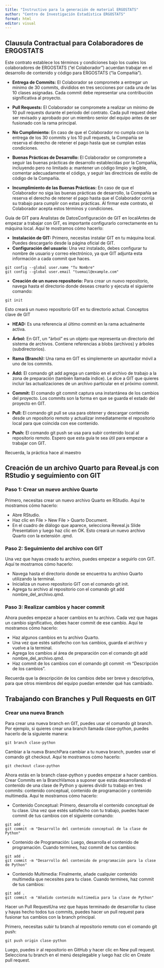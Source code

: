 ```yaml
---
title: "Instructivo para la generación de material ERGOSTATS"
author: "Centro de Investigación Estadística ERGOSTATS"
format: html
editor: visual
---
```


## Clausula Contractual para Colaboradores de ERGOSTATS

Este contrato establece los términos y condiciones bajo los cuales los colaboradores de ERGOSTATS ("el Colaborador") acuerdan trabajar en el desarrollo de contenido y código para ERGOSTATS ("la Compañía").

-   **Entrega de Commits:** El Colaborador se compromete a entregar un mínimo de 30 commits, divididos en tres secciones por cada una de las 10 clases asignadas. Cada commit debe representar una contribución significativa al proyecto.

-   **Pull Requests:** El Colaborador se compromete a realizar un mínimo de 10 pull requests durante el periodo del contrato. Cada pull request debe ser revisado y aprobado por un miembro senior del equipo antes de ser fusionado con la rama principal.

-   **No Cumplimiento:** En caso de que el Colaborador no cumpla con la entrega de los 30 commits y los 10 pull requests, la Compañía se reserva el derecho de retener el pago hasta que se cumplan estas condiciones.

-   **Buenas Prácticas de Desarrollo:** El Colaborador se compromete a seguir las buenas prácticas de desarrollo establecidas por la Compañía, incluyendo pero no limitado a: mantener un código limpio y legible, comentar adecuadamente el código, y seguir las directrices de estilo de código de la Compañía.

-   **Incumplimiento de las Buenas Prácticas:** En caso de que el Colaborador no siga las buenas prácticas de desarrollo, la Compañía se reserva el derecho de retener el pago hasta que el Colaborador corrija su trabajo para cumplir con estas prácticas. Al firmar este contrato, el Colaborador acepta estos términos y condiciones.

Guía de GIT para Analistas de DatosConfiguración de GIT en localAntes de empezar a trabajar con GIT, es importante configurarlo correctamente en tu máquina local. Aquí te mostramos cómo hacerlo:

-   **Instalación de GIT:** Primero, necesitas instalar GIT en tu máquina local. Puedes descargarlo desde la página oficial de GIT.
-   **Configuración del usuario:** Una vez instalado, debes configurar tu nombre de usuario y correo electrónico, ya que GIT adjunta esta información a cada commit que haces.

```         
git config --global user.name "Tu Nombre"
git config --global user.email "tuemail@example.com"
```

-   **Creación de un nuevo repositorio:** Para crear un nuevo repositorio, navega hasta el directorio donde deseas crearlo y ejecuta el siguiente comando:

```         
git init
```

Esto creará un nuevo repositorio GIT en tu directorio actual. Conceptos clave de GIT

- **HEAD:** Es una referencia al último commit en la rama actualmente activa.

-   **Árbol:** En GIT, un "árbol" es un objeto que representa un directorio del sistema de archivos. Contiene referencias a blobs (archivos) y árboles (subdirectorios).
-   **Rama (Branch):** Una rama en GIT es simplemente un apuntador móvil a uno de los commits.
-   **Add:** El comando git add agrega un cambio en el archivo de trabajo a la zona de preparación (también llamada índice). Le dice a GIT que quieres incluir las actualizaciones de un archivo particular en el próximo commit.
-   **Commit:** El comando git commit captura una instantánea de los cambios del proyecto. Los commits son la forma en que se guarda el estado del proyecto en GIT.
-   **Pull:** El comando git pull se usa para obtener y descargar contenido desde un repositorio remoto y actualizar inmediatamente el repositorio local para que coincida con ese contenido.
-   **Push:** El comando git push se usa para subir contenido local al repositorio remoto. Espero que esta guía te sea útil para empezar a trabajar con GIT.

Recuerda, la práctica hace al maestro


## Creación de un archivo Quarto para Reveal.js con RStudio y seguimiento con GIT

### Paso 1: Crear un nuevo archivo Quarto

Primero, necesitas crear un nuevo archivo Quarto en RStudio. Aquí te mostramos cómo hacerlo:

- Abre RStudio.
- Haz clic en File > New File > Quarto Document.
- En el cuadro de diálogo que aparece, selecciona Reveal.js Slide Presentation y luego haz clic en OK.
Esto creará un nuevo archivo Quarto con la extensión .qmd.

### Paso 2: Seguimiento del archivo con GIT

Una vez que hayas creado tu archivo, puedes empezar a seguirlo con GIT. Aquí te mostramos cómo hacerlo:

- Navega hasta el directorio donde se encuentra tu archivo Quarto utilizando la terminal.
- Inicializa un nuevo repositorio GIT con el comando git init.
- Agrega tu archivo al repositorio con el comando git add nombre_del_archivo.qmd.

### Paso 3: Realizar cambios y hacer commit

Ahora puedes empezar a hacer cambios en tu archivo. Cada vez que hagas un cambio significativo, debes hacer commit de ese cambio. Aquí te mostramos cómo hacerlo:

- Haz algunos cambios en tu archivo Quarto.
- Una vez que estés satisfecho con tus cambios, guarda el archivo y vuelve a la terminal.
- Agrega los cambios al área de preparación con el comando git add nombre_del_archivo.qmd.
- Haz commit de los cambios con el comando git commit -m "Descripción de los cambios".

Recuerda que la descripción de los cambios debe ser breve y descriptiva, para que otros miembros del equipo puedan entender qué has cambiado.

## Trabajando con Branches y Pull Requests en GIT

### Crear una nueva Branch

Para crear una nueva branch en GIT, puedes usar el comando git branch. Por ejemplo, si quieres crear una branch llamada clase-python, puedes hacerlo de la siguiente manera:

```
git branch clase-python
```

Cambiar a la nueva BranchPara cambiar a tu nueva branch, puedes usar el comando git checkout. Aquí te mostramos cómo hacerlo:

```
git checkout clase-python
```

Ahora estás en la branch clase-python y puedes empezar a hacer cambios.
Crear Commits en la BranchVamos a suponer que estás desarrollando el contenido de una clase de Python y quieres dividir tu trabajo en tres commits: contenido conceptual, contenido de programación y contenido multimedia. Aquí te mostramos cómo hacerlo:

- Contenido Conceptual: Primero, desarrolla el contenido conceptual de tu clase. Una vez que estés satisfecho con tu trabajo, puedes hacer commit de tus cambios con el siguiente comando:

```
git add .
git commit -m "Desarrollo del contenido conceptual de la clase de Python"
```

- Contenido de Programación: Luego, desarrolla el contenido de programación. Cuando termines, haz commit de tus cambios:

```
git add .
git commit -m "Desarrollo del contenido de programación para la clase de Python"
```

- Contenido Multimedia: Finalmente, añade cualquier contenido multimedia que necesites para tu clase. Cuando termines, haz commit de tus cambios:


```
git add .
git commit -m "Añadido contenido multimedia para la clase de Python"
```


Hacer un Pull RequestUna vez que hayas terminado de desarrollar tu clase y hayas hecho todos tus commits, puedes hacer un pull request para fusionar tus cambios con la branch principal.

Primero, necesitas subir tu branch al repositorio remoto con el comando git push:

```
git push origin clase-python
```

Luego, puedes ir al repositorio en GitHub y hacer clic en New pull request. Selecciona tu branch en el menú desplegable y luego haz clic en Create pull request.
